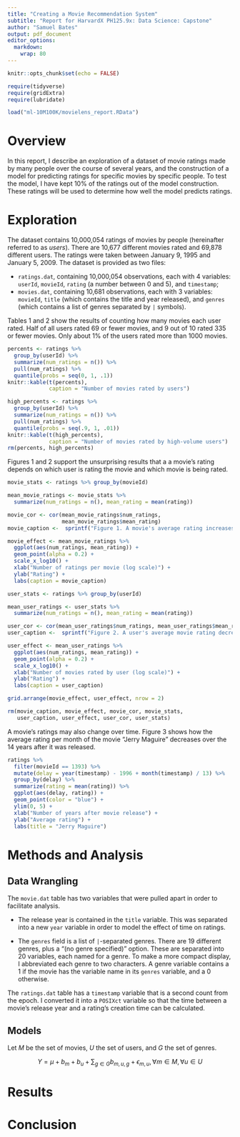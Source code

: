 ```yaml
---
title: "Creating a Movie Recommendation System"
subtitle: "Report for HarvardX PH125.9x: Data Science: Capstone"
author: "Samuel Bates"
output: pdf_document
editor_options: 
  markdown: 
    wrap: 80
---
```


```r
knitr::opts_chunk$set(echo = FALSE)

require(tidyverse)
require(gridExtra)
require(lubridate)

load("ml-10M100K/movielens_report.RData")
```

# Overview

In this report, I describe an exploration of a dataset of movie ratings made by
many people over the course of several years, and the construction of a model
for predicting ratings for specific movies by specific people. To test the
model, I have kept 10% of the ratings out of the model construction. These
ratings will be used to determine how well the model predicts ratings.

# Exploration

The dataset contains 10,000,054 ratings of movies by people (hereinafter
referred to as *users*). There are 10,677 different movies rated and 69,878
different users. The ratings were taken between January 9, 1995 and January 5,
2009. The dataset is provided as two files:

-   `ratings.dat`, containing 10,000,054 observations, each with 4 variables:
    `userId`, `movieId`, `rating` (a number between 0 and 5), and `timestamp`;
-   `movies.dat`, containing 10,681 observations, each with 3 variables:
    `movieId`, `title` (which contains the title and year released), and
    `genres` (which contains a list of genres separated by `|` symbols).

Tables 1 and 2 show the results of counting how many movies each user rated.
Half of all users rated 69 or fewer movies, and 9 out of 10 rated 335 or fewer
movies. Only about 1% of the users rated more than 1000 movies.

```r
percents <- ratings %>%
  group_by(userId) %>% 
  summarize(num_ratings = n()) %>% 
  pull(num_ratings) %>%
  quantile(probs = seq(0, 1, .1))
knitr::kable(t(percents), 
             caption = "Number of movies rated by users")

high_percents <- ratings %>% 
  group_by(userId) %>% 
  summarize(num_ratings = n()) %>% 
  pull(num_ratings) %>%
  quantile(probs = seq(.9, 1, .01))
knitr::kable(t(high_percents), 
             caption = "Number of movies rated by high-volume users")
rm(percents, high_percents)
```

Figures 1 and 2 support the unsurprising results that a a movie's rating depends
on which user is rating the movie and which movie is being rated.

```r
movie_stats <- ratings %>% group_by(movieId)

mean_movie_ratings <- movie_stats %>%
  summarize(num_ratings = n(), mean_rating = mean(rating))

movie_cor <- cor(mean_movie_ratings$num_ratings, 
                 mean_movie_ratings$mean_rating)
movie_caption <-  sprintf("Figure 1. A movie's average rating increases as the number of ratings increases (correlation is %.4f).", movie_cor)

movie_effect <- mean_movie_ratings %>%
  ggplot(aes(num_ratings, mean_rating)) + 
  geom_point(alpha = 0.2) + 
  scale_x_log10() + 
  xlab("Number of ratings per movie (log scale)") +
  ylab("Rating") +
  labs(caption = movie_caption)

user_stats <- ratings %>% group_by(userId)

mean_user_ratings <- user_stats %>%
  summarize(num_ratings = n(), mean_rating = mean(rating))

user_cor <- cor(mean_user_ratings$num_ratings, mean_user_ratings$mean_rating)
user_caption <-  sprintf("Figure 2. A user's average movie rating decreases as the number of movies rated increases (correlation is %.4f).", user_cor)

user_effect <- mean_user_ratings %>%
  ggplot(aes(num_ratings, mean_rating)) + 
  geom_point(alpha = 0.2) + 
  scale_x_log10() +
  xlab("Number of movies rated by user (log scale)") +
  ylab("Rating") +
  labs(caption = user_caption)

grid.arrange(movie_effect, user_effect, nrow = 2)

rm(movie_caption, movie_effect, movie_cor, movie_stats,
   user_caption, user_effect, user_cor, user_stats)
```

A movie's ratings may also change over time. Figure 3 shows how the average
rating per month of the movie "Jerry Maguire" decreases over the 14 years after
it was released.

```r
ratings %>% 
  filter(movieId == 1393) %>%
  mutate(delay = year(timestamp) - 1996 + month(timestamp) / 13) %>%
  group_by(delay) %>%
  summarize(rating = mean(rating)) %>%
  ggplot(aes(delay, rating)) +
  geom_point(color = "blue") +
  ylim(0, 5) +
  xlab("Number of years after movie release") +
  ylab("Average rating") +
  labs(title = "Jerry Maguire")
```

# Methods and Analysis

## Data Wrangling

The `movie.dat` table has two variables that were pulled apart in order to
facilitate analysis.

-   The release year is contained in the `title` variable. This was separated
    into a new `year` variable in order to model the effect of time on ratings.

-   The `genres` field is a list of `|`-separated genres. There are 19 different
    genres, plus a "(no genre specified)" option. These are separated into 20
    variables, each named for a genre. To make a more compact display, I
    abbreviated each genre to two characters. A genre variable contains a 1 if
    the movie has the variable name in its `genres` variable, and a 0 otherwise.

The `ratings.dat` table has a `timestamp` variable that is a second count from
the epoch. I converted it into a `POSIXct` variable so that the time between a
movie's release year and a rating's creation time can be calculated.

## Models

Let $M$ be the set of movies, $U$ the set of users, and $G$ the set of genres.

$$
Y = \mu + b_m + b_u + \sum_{g \in G}b_{m,u,g} + \epsilon_{m,u} ,
\forall m \in M, \forall u \in U
$$

# Results

# Conclusion
